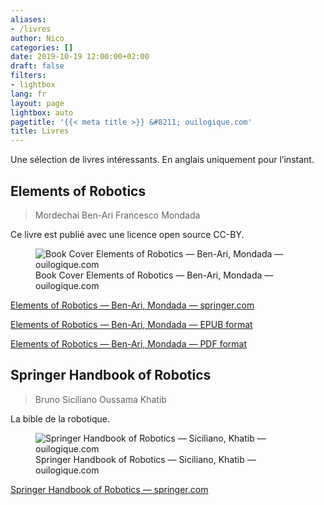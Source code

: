 ```yaml
---
aliases:
- /livres
author: Nico
categories: []
date: 2019-10-19 12:00:00+02:00
draft: false
filters:
- lightbox
lang: fr
layout: page
lightbox: auto
pagetitle: '{{< meta title >}} &#8211; ouilogique.com'
title: Livres
---
```


Une sélection de livres intéressants. En anglais uniquement pour l’instant.

## Elements of Robotics

> Mordechai Ben-Ari
> Francesco Mondada

Ce livre est publié avec une licence open source CC-BY.

![Book Cover Elements of Robotics — Ben-Ari, Mondada — ouilogique.com][img_1]

[img_1]: ./images/2018_Book_ElementsOfRobotics.jpg

[Elements of Robotics — Ben-Ari, Mondada — springer.com](https://link.springer.com/book/10.1007/978-3-319-62533-1)

[Elements of Robotics — Ben-Ari, Mondada — EPUB format](./docs/2018_Book_ElementsOfRobotics.epub)

[Elements of Robotics — Ben-Ari, Mondada — PDF format](./docs/2018_Book_ElementsOfRobotics.pdf)


## Springer Handbook of Robotics

> Bruno Siciliano
> Oussama Khatib

La bible de la robotique.

![Springer Handbook of Robotics — Siciliano, Khatib — ouilogique.com][img_2]

[img_2]: ./images/SpringerHandbookOfRobotics.jpg

[Springer Handbook of Robotics — springer.com](https://www.springer.com/gp/book/9783540303015)
